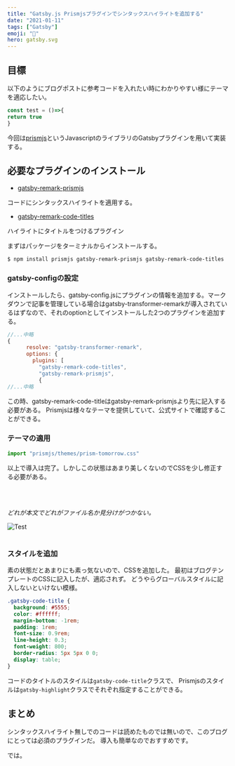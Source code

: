 ```yaml
---
title: "Gatsby.js Prismjsプラグインでシンタックスハイライトを追加する"
date: "2021-01-11"
tags: ["Gatsby"]
emoji: "🎨"
hero: gatsby.svg
---
```


## 目標
以下のようにブログポストに参考コードを入れたい時にわかりやすい様にテーマを適応したい。

```javascript:title=test.js
const test = ()=>{
return true
}
```

今回は[prismjs](https://prismjs.com/)というJavascriptのライブラリのGatsbyプラグインを用いて実装する。


## 必要なプラグインのインストール
- [gatsby-remark-prismjs](https://www.gatsbyjs.com/plugins/gatsby-remark-prismjs/)

コードにシンタックスハイライトを適用する。

- [gatsby-remark-code-titles](https://www.gatsbyjs.com/plugins/gatsby-remark-code-titles/?=prism%20title)

ハイライトにタイトルをつけるプラグイン

まずはパッケージをターミナルからインストールする。
```shell:title=terminal
$ npm install prismjs gatsby-remark-prismjs gatsby-remark-code-titles
```


### gatsby-configの設定

インストールしたら、gatsby-config.jsにプラグインの情報を追加する。マークダウンで記事を管理している場合はgatsby-transformer-remarkが導入されているはずなので、それのoptionとしてインストールした2つのプラグインを追加する。

```javascript{6,7}:title=gatsby-config.js
//...中略
{
      resolve: "gatsby-transformer-remark",
      options: {
        plugins: [
          "gatsby-remark-code-titles",
          "gatsby-remark-prismjs",
          {
//...中略
```
この時、gatsby-remark-code-titleはgatsby-remark-prismjsより先に記入する必要がある。
Prismjsは様々なテーマを提供していて、公式サイトで確認することができる。

### テーマの適用

``` javascript:title=blog-template.js
import "prismjs/themes/prism-tomorrow.css"
```

以上で導入は完了。しかしこの状態はあまり美しくないのでCSSを少し修正する必要がある。


<br />
<br />

*どれが本文でどれがファイル名か見分けがつかない。*

![Test](./screenshot.png)
<br />
<br />

### スタイルを追加
素の状態だとあまりにも素っ気ないので、CSSを追加した。
最初はブログテンプレートのCSSに記入したが、適応されず。
どうやらグローバルスタイルに記入しないといけない模様。

``` css:title=global.css
.gatsby-code-title {
  background: #5555;
  color: #ffffff;
  margin-bottom: -1rem;
  padding: 1rem;
  font-size: 0.9rem;
  line-height: 0.3;
  font-weight: 800;
  border-radius: 5px 5px 0 0;
  display: table;
}
```

コードのタイトルのスタイルは`gatsby-code-title`クラスで、
Prismjsのスタイルは`gatsby-highlight`クラスでそれぞれ指定することができる。

## まとめ

シンタックスハイライト無しでのコードは読めたものでは無いので、このブログにとっては必須のプラグインだ。
導入も簡単なのでおすすめです。

では。